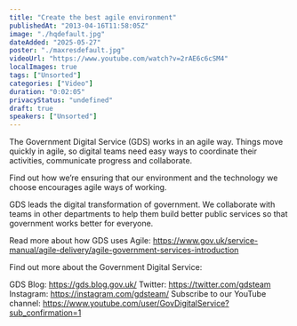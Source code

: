 ```yaml
---
title: "Create the best agile environment"
publishedAt: "2013-04-16T11:58:05Z"
image: "./hqdefault.jpg"
dateAdded: "2025-05-27"
poster: "./maxresdefault.jpg"
videoUrl: "https://www.youtube.com/watch?v=2rAE6c6cSM4"
localImages: true
tags: ["Unsorted"]
categories: ["Video"]
duration: "0:02:05"
privacyStatus: "undefined"
draft: true
speakers: ["Unsorted"]
---
```

The Government Digital Service (GDS) works in an agile way. Things move quickly in agile, so digital teams need easy ways to coordinate their activities, communicate progress and collaborate. 

Find out how we’re ensuring that our environment and the technology we choose encourages agile ways of working.

GDS leads the digital transformation of government. We collaborate with teams in other departments to help them build better public services so that government works better for everyone. 

Read more about how GDS uses Agile: 
https://www.gov.uk/service-manual/agile-delivery/agile-government-services-introduction

Find out more about the Government Digital Service:

GDS Blog: https://gds.blog.gov.uk/
Twitter: https://twitter.com/gdsteam 
Instagram: https://instagram.com/gdsteam/ 
Subscribe to our YouTube channel: 
https://www.youtube.com/user/GovDigitalService?sub_confirmation=1
